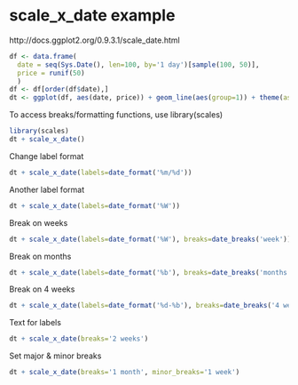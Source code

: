 scale_x_date example
========================================================

http://docs.ggplot2.org/0.9.3.1/scale_date.html

```r
df <- data.frame(
  date = seq(Sys.Date(), len=100, by='1 day')[sample(100, 50)],
  price = runif(50)
  )
df <- df[order(df$date),]
dt <- ggplot(df, aes(date, price)) + geom_line(aes(group=1)) + theme(aspect.ratio= 1/4)
```

To access breaks/formatting functions, use library(scales)
```r
library(scales)
dt + scale_x_date()
```

Change label format
```r
dt + scale_x_date(labels=date_format('%m/%d'))
```

Another label format
```r
dt + scale_x_date(labels=date_format('%W'))
```

Break on weeks
```r
dt + scale_x_date(labels=date_format('%W'), breaks=date_breaks('week'))
```

Break on months
```r
dt + scale_x_date(labels=date_format('%b'), breaks=date_breaks('months'))
```

Break on 4 weeks
```r
dt + scale_x_date(labels=date_format('%d-%b'), breaks=date_breaks('4 weeks'))
```

Text for labels
```r
dt + scale_x_date(breaks='2 weeks')
```

Set major & minor breaks
```r
dt + scale_x_date(breaks='1 month', minor_breaks='1 week')
```
